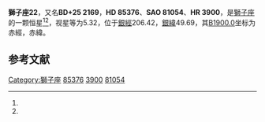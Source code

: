 {{Starbox begin
| name = 獅子座22
}}
{{Starbox observe
| epoch = [[J2000.0|J2000.0]]
| constell = [[獅子座|獅子座]]<ref name=SIMBAD>{{cite web
 | url=http://simbad.u-strasbg.fr/simbad/sim-id?Ident=HR+3900
 | title=Pulsating variable Star
 | publisher=Centre de Données astronomiques de Strasbourg
 | work=SIMBAD
 | accessdate=2012-07-13
 | archive-date=2019-09-21
 | archive-url=https://web.archive.org/web/20190921181135/http://simbad.u-strasbg.fr/simbad/sim-id?Ident=HR%203900
 | dead-url=no
 }}</ref><ref name=DATA>{{cite web
 | url=http://vizier.u-strasbg.fr/viz-bin/VizieR-5?-out.add=.&-source=5050&-corr=PK=HR&-out.max=9999&HR=3900
 | title=VizieR Detailed Page
 | accessdate=2012-07-13
 | archive-date=2016-03-04
 | archive-url=https://web.archive.org/web/20160304213556/http://vizier.u-strasbg.fr/viz-bin/VizieR-5?-out.add=.&-source=5050&-corr=PK=HR&-out.max=9999&HR=3900
 | dead-url=no
 }}</ref>
| 星官 = 
| ra = {{RA|9|51|53}}<ref name=SIMBAD /><ref name=DATA />
| dec = {{DEC|+24|23|43}}<ref name=SIMBAD /><ref name=DATA />
| appmag_v = 5.32<ref name=SIMBAD /><ref name=DATA />
}}
{{Starbox character
| class = A5IV<ref name=SIMBAD /><ref name=DATA />
| b-v = 0.23<ref name=SIMBAD /><ref name=DATA />
| u-b = 0.08<ref name=SIMBAD /><ref name=DATA />
| r-i = <ref name=SIMBAD /><ref name=DATA />
| variable = 
}}
{{Starbox astrometry
| radial_v = 0.08
| prop_mo_ra = -2
| parallax = 0.04
| p_error = 
}}
{{Starbox catalog
| names =BD+25 2169，[[SAO星表|SAO]] 81054，[[HD星表|HD]] 85376，[[HR星表|HR]] 3900}}
{{Starbox reference |Simbad=HR+3900}}
{{Starbox end}}

'''獅子座22'''，又名'''BD+25 2169'''，'''HD 85376'''、'''SAO 81054'''、'''HR 3900'''，是[[獅子座|獅子座]]的一颗恒星<ref name=SIMBAD /><ref name=DATA />，视星等为5.32，位于[[銀道座標系|銀經]]206.42，[[銀道座標系|銀緯]]49.69，其[[B1900.0|B1900.0]]坐标为赤經{{RA|9|46|12.5}}，赤緯{{DEC|+24|49.69|7}}。

== 参考文献 ==
{{reflist}}

{{star-stub}}

{{獅子座恒星}}
[[Category:獅子座|Category:獅子座]]
[[Category:HD和HDE天體|85376]]
[[Category:HR天體|3900]]
[[Category:SAO天體|81054]]